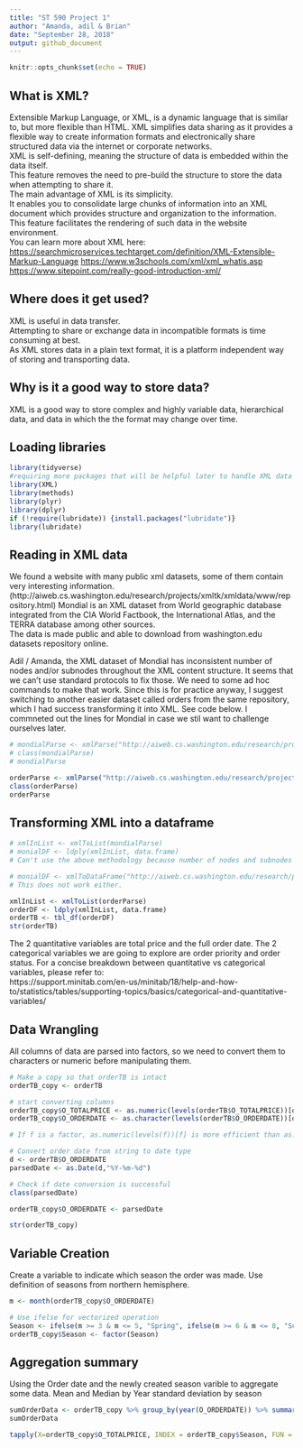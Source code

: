 ```yaml
---
title: "ST 590 Project 1"
author: "Amanda, adil & Brian"
date: "September 28, 2018"
output: github_document
---
```


```r
knitr::opts_chunk$set(echo = TRUE)
```
## What is XML?
Extensible Markup Language, or XML, is a dynamic language that is similar to, but more flexible than HTML.  XML simplifies data sharing as it provides a flexible way to create information formats and electronically share structured data via the internet or corporate networks.<br> 
XML is self-defining, meaning the structure of data is embedded within the data itself.<br>
This feature removes the need to pre-build the structure to store the data when attempting to share it.  
The main advantage of XML is its simplicity.<br>
It enables you to consolidate large chunks of information into an XML document which provides structure and organization to the information.  This feature facilitates the rendering of such data in the website environment.<br>
You can learn more about XML here: <br> 
<https://searchmicroservices.techtarget.com/definition/XML-Extensible-Markup-Language> 
<https://www.w3schools.com/xml/xml_whatis.asp> <br>
<https://www.sitepoint.com/really-good-introduction-xml/> <br>

## Where does it get used? 
XML is useful in data transfer.<br>
Attempting to share or exchange data in incompatible formats is time consuming at best.<br>
As XML stores data in a plain text format, it is a platform independent way of storing and transporting data.

## Why is it a good way to store data?
XML is a good way to store complex and highly variable data, hierarchical data, and data in which the the format may change over time. 

## Loading libraries
```r
library(tidyverse)
#requiring more packages that will be helpful later to handle XML data
library(XML)
library(methods)
library(plyr)
library(dplyr)
if (!require(lubridate)) {install.packages("lubridate")}
library(lubridate)
```


## Reading in XML data

We found a website with many public xml datasets, some of them contain very interesting information.<br> (http://aiweb.cs.washington.edu/research/projects/xmltk/xmldata/www/repository.html)
Mondial is an XML dataset from World geographic database integrated from the CIA World Factbook, the International Atlas, and the TERRA database among other sources.<br>
The data is made public and able to download from washington.edu datasets repository online.

Adil / Amanda, the XML dataset of Mondial has inconsistent number of nodes and/or subnodes throughout the XML content structure. It seems that we can't use standard protocols to fix those. We need to some ad hoc commands to make that work. Since this is for practice anyway, I suggest switching to another easier dataset called orders from the same repository, which I had success transforming it into XML. See code below. I commneted out the lines for Mondial in case we stil want to challenge ourselves later.

```r

# mondialParse <- xmlParse("http://aiweb.cs.washington.edu/research/projects/xmltk/xmldata/data/mondial/mondial-3.0.xml", useInternalNodes = TRUE)
# class(mondialParse)
# mondialParse

orderParse <- xmlParse("http://aiweb.cs.washington.edu/research/projects/xmltk/xmldata/data/tpc-h/orders.xml")
class(orderParse)
orderParse
```

## Transforming XML into a dataframe
```r

# xmlInList <- xmlToList(mondialParse)
# monialDF <- ldply(xmlInList, data.frame)
# Can't use the above methodology because number of nodes and subnodes are not consistent throughout the entire XML structure.

# monialDF <- xmlToDataFrame("http://aiweb.cs.washington.edu/research/projects/xmltk/xmldata/data/mondial/mondial-3.0.xml")
# This does not work either.

xmlInList <- xmlToList(orderParse)
orderDF <- ldply(xmlInList, data.frame)
orderTB <- tbl_df(orderDF)
str(orderTB)

```
The 2 quantitative variables are total price and the full order date. The 2 categorical variables we are going to explore are order priority and order status. For a concise breakdown between quantitative vs categorical variables, please refer to:<br> https://support.minitab.com/en-us/minitab/18/help-and-how-to/statistics/tables/supporting-topics/basics/categorical-and-quantitative-variables/

## Data Wrangling
All columns of data are parsed into factors, so we need to convert them to characters or numeric before manipulating them.
```r
# Make a copy so that orderTB is intact
orderTB_copy <- orderTB

# start converting columns
orderTB_copy$O_TOTALPRICE <- as.numeric(levels(orderTB$O_TOTALPRICE))[orderTB$O_TOTALPRICE]
orderTB_copy$O_ORDERDATE <- as.character(levels(orderTB$O_ORDERDATE))[orderTB$O_ORDERDATE]

# If f is a factor, as.numeric(levels(f))[f] is more efficient than as.numeric(as.character(f)) according to R documentation. That is what we used above.

# Convert order date from string to date type
d <- orderTB$O_ORDERDATE
parsedDate <- as.Date(d,"%Y-%m-%d")

# Check if date conversion is successful
class(parsedDate)

orderTB_copy$O_ORDERDATE <- parsedDate

str(orderTB_copy)

```

## Variable Creation
Create a variable to indicate which season the order was made. Use definition of seasons from northern hemisphere.
```r

m <- month(orderTB_copy$O_ORDERDATE)

# Use ifelse for vectorized operation
Season <- ifelse(m >= 3 & m <= 5, "Spring", ifelse(m >= 6 & m <= 8, "Summer", ifelse(m >= 9 & m <= 11, "Autumn", "Winter")))
orderTB_copy$Season <- factor(Season)

```

## Aggregation summary

Using the Order date and the newly created season varible to aggregate some data.
Mean and Median by Year
standard deviation by season

```r

sumOrderData <- orderTB_copy %>% group_by(year(O_ORDERDATE)) %>% summarize(meanPrice = mean(O_TOTALPRICE, na.rm = TRUE), medianPrice = median(O_TOTALPRICE, na.rm = TRUE), sdPrice = sd(O_TOTALPRICE, na.rm = TRUE))
sumOrderData

tapply(X=orderTB_copy$O_TOTALPRICE, INDEX = orderTB_copy$Season, FUN = sd)

```




